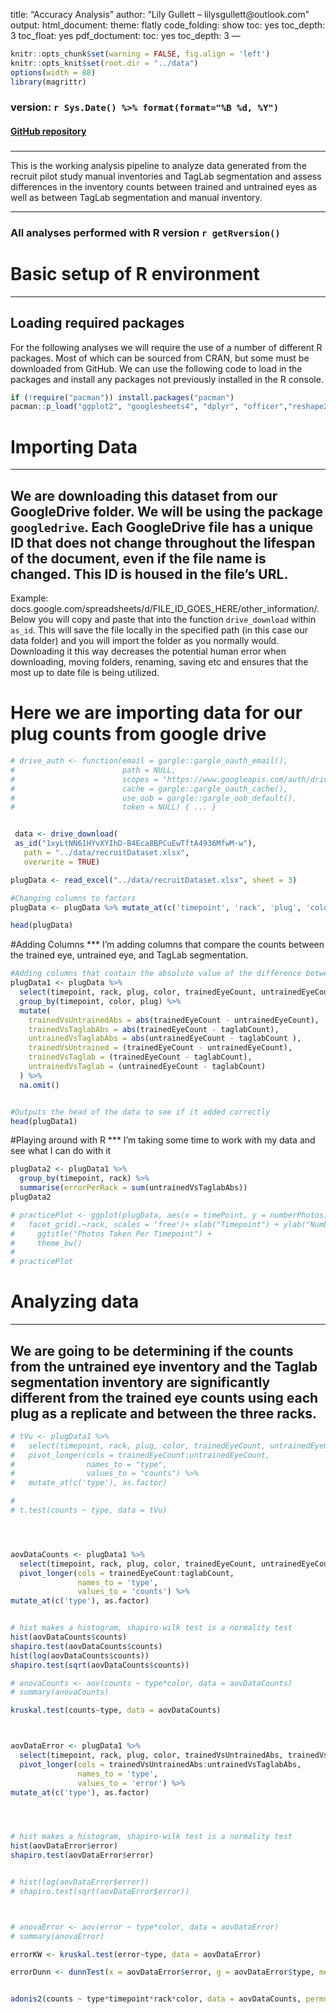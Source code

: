 title: "Accuracy Analysis"
author: "Lily Gullett -- lilysgullett@outlook.com"
output:
  html_document:
    theme: flatly
    code_folding: show
    toc: yes
    toc_depth: 3
    toc_float: yes
  pdf_doctument:
      toc: yes
      toc_depth: 3
---
```r
knitr::opts_chunk$set(warning = FALSE, fig.align = 'left')
knitr::opts_knit$set(root.dir = "../data")
options(width = 88)
library(magrittr)
```





### version: `r Sys.Date() %>% format(format="%B %d, %Y")`

<!-- this is where the DOI would go  [![DOI](https://zenodo.org/badge/DOI/10.5281/zenodo.3675991.svg)](https://doi.org/10.5281/zenodo.3675991)
-->


#### [GitHub repository](https://github.com/LilyGullett/recruitPilot){target="_blank"}
###

***
This is the working analysis pipeline to analyze data generated from the recruit pilot study manual inventories and TagLab segmentation and assess differences in the inventory counts between trained and untrained eyes as well as between TagLab segmentation and manual inventory. 

***

### All analyses performed with R version `r getRversion()`


# Basic setup of R environment
***
## Loading required packages
For the following analyses we will require the use of a number of different R packages. Most of which can be sourced from CRAN, but some must be downloaded from GitHub. We can use the following code to load in the packages and install any packages not previously installed in the R console. 


```r
if (!require("pacman")) install.packages("pacman")
pacman::p_load("ggplot2", "googlesheets4", "dplyr", "officer","reshape2", "stringr", "flextable", "gridExtra", "ggpubr", "Rmisc", "rcompanion", "RColorBrewer", "googledrive", "gdata", "readxl", "DescTools","patchwork", "FSA", "rstatix", "tidyverse", "lme4", 'PMCRMplus', "EnvStats", "emmeans", "MuMIn", "sjstats", "lmerTest", "gargle", "FSA", "vegan")

```


# Importing Data
***
## We are downloading this dataset from our GoogleDrive folder. We will be using the package `googledrive`. Each GoogleDrive file has a unique ID that does not change throughout the lifespan of the document, even if the file name is changed. This ID is housed in the file's URL. 
Example: docs.google.com/spreadsheets/d/FILE_ID_GOES_HERE/other_information/. Below you will copy and paste that into the function `drive_download` within `as_id`. This will save the file locally in the specified path (in this case our data folder) and you will import the folder as you normally would. Downloading it this way decreases the potential human error when downloading, moving folders, renaming, saving etc and ensures that the most up to date file is being utilized. 

# Here we are importing data for our plug counts from google drive

```r
# drive_auth <- function(email = gargle::gargle_oauth_email(),
#                        path = NULL,
#                        scopes = "https://www.googleapis.com/auth/drive",
#                        cache = gargle::gargle_oauth_cache(),
#                        use_oob = gargle::gargle_oob_default(),
#                        token = NULL) { ... }


 data <- drive_download(
 as_id("1xyLtNN61HYvXYIhD-B4Eca8BPCuEwTftA4936MfwM-w"),
   path = "../data/recruitDataset.xlsx", 
   overwrite = TRUE)

plugData <- read_excel("../data/recruitDataset.xlsx", sheet = 3)

#Changing columns to factors
plugData <- plugData %>% mutate_at(c('timepoint', 'rack', 'plug', 'color'), as.factor)

head(plugData)


```


#Adding Columns
***
I'm adding columns that compare the counts between the trained eye, untrained eye, and TagLab segmentation.

```r

#Adding columns that contain the absolute value of the difference between the trained eye counts and untrained eye counts, trained eye counts and taglab segmentation counts, and untrained eye counts and taglab segmentation counts
plugData1 <- plugData %>%
  select(timepoint, rack, plug, color, trainedEyeCount, untrainedEyeCount, taglabCount) %>% 
  group_by(timepoint, color, plug) %>% 
  mutate(
    trainedVsUntrainedAbs = abs(trainedEyeCount - untrainedEyeCount),
    trainedVsTaglabAbs = abs(trainedEyeCount - taglabCount), 
    untrainedVsTaglabAbs = abs(untrainedEyeCount - taglabCount ),
    trainedVsUntrained = (trainedEyeCount - untrainedEyeCount),
    trainedVsTaglab = (trainedEyeCount - taglabCount), 
    untrainedVsTaglab = (untrainedEyeCount - taglabCount)
  ) %>% 
  na.omit()


#Outputs the head of the data to see if it added correctly
head(plugData1)


```

#Playing around with R
***
I'm taking some time to work with my data and see what I can do with it

```r

plugData2 <- plugData1 %>% 
  group_by(timepoint, rack) %>%
  summarise(errorPerRack = sum(untrainedVsTaglabAbs))
plugData2

# practicePlot <- ggplot(plugData, aes(x = timePoint, y = numberPhotos)) + geom_bar(position = 'dodge', stat = 'identity', aes(fill = timePoint))+
#   facet_grid(.~rack, scales = 'free')+ xlab("Timepoint") + ylab("Number of Photos Taken") +
#     ggtitle("Photos Taken Per Timepoint") +
#     theme_bw()
# 
# practicePlot

```


# Analyzing data
***
## We are going to be determining if the counts from the untrained eye inventory and the Taglab segmentation inventory are significantly different from the trained eye counts using each plug as a replicate and between the three racks.


```r
# tVu <- plugData1 %>% 
#   select(timepoint, rack, plug, color, trainedEyeCount, untrainedEyeCount) %>% 
#   pivot_longer(cols = trainedEyeCount:untrainedEyeCount,
#                names_to = "type",
#                values_to = "counts") %>% 
#   mutate_at(c('type'), as.factor)

#   
# t.test(counts ~ type, data = tVu)




aovDataCounts <- plugData1 %>% 
  select(timepoint, rack, plug, color, trainedEyeCount, untrainedEyeCount, taglabCount) %>% 
  pivot_longer(cols = trainedEyeCount:taglabCount,
               names_to = 'type', 
               values_to = 'counts') %>% 
mutate_at(c('type'), as.factor)


# hist makes a histogram, shapiro-wilk test is a normality test
hist(aovDataCounts$counts)
shapiro.test(aovDataCounts$counts)
hist(log(aovDataCounts$counts))
shapiro.test(sqrt(aovDataCounts$counts))

# anovaCounts <- aov(counts ~ type*color, data = aovDataCounts)
# summary(anovaCounts)

kruskal.test(counts~type, data = aovDataCounts)



aovDataError <- plugData1 %>% 
  select(timepoint, rack, plug, color, trainedVsUntrainedAbs, trainedVsTaglabAbs, untrainedVsTaglabAbs) %>% 
  pivot_longer(cols = trainedVsUntrainedAbs:untrainedVsTaglabAbs,
               names_to = 'type', 
               values_to = 'error') %>% 
mutate_at(c('type'), as.factor)




# hist makes a histogram, shapiro-wilk test is a normality test
hist(aovDataError$error)
shapiro.test(aovDataError$error)


# hist(log(aovDataError$error))
# shapiro.test(sqrt(aovDataError$error))



# anovaError <- aov(error ~ type*color, data = aovDataError)
# summary(anovaError)

errorKW <- kruskal.test(error~type, data = aovDataError)

errorDunn <- dunnTest(x = aovDataError$error, g = aovDataError$type, method = 'bonferroni') 


adonis2(counts ~ type*timepoint*rack*color, data = aovDataCounts, permutations = 9999)




```



